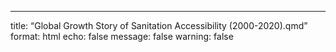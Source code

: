 ---
title: "Global Growth Story of Sanitation Accessibility (2000-2020).qmd"
format: html
echo: false
message: false
warning: false

